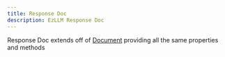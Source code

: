 ```yaml
---
title: Response Doc
description: EzLLM Response Doc
---
```


Response Doc extends off of [Document](/entities/documents/Document) providing all the same properties and methods